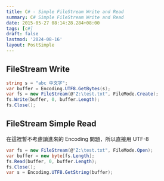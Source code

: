 ```yaml
---
title: C# - Simple FileStream Write and Read
summary: C# Simple FileStream Write and Read
date: 2015-05-27 08:14:28.284+08:00
tags: [c#]
draft: false
lastmod: '2024-08-16'
layout: PostSimple
---
```


## FileStream Write

```csharp
string s = "abc 中文字";
var buffer = Encoding.UTF8.GetBytes(s);
var fs = new FileStream(@"Z:\test.txt", FileMode.Create);
fs.Write(buffer, 0, buffer.Length);
fs.Close();
```

## FileStream Simple Read

在這裡暫不考慮讀進來的 Encoding 問題，所以直接用 UTF-8

```csharp
var fs = new FileStream(@"Z:\test.txt", FileMode.Open);
var buffer = new byte[fs.Length];
fs.Read(buffer, 0, buffer.Length);
fs.Close();
var s = Encoding.UTF8.GetString(buffer);
```
